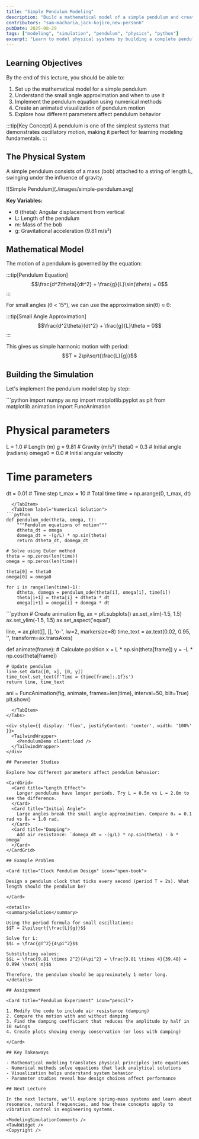 ```yaml
---
title: "Simple Pendulum Modeling"
description: "Build a mathematical model of a simple pendulum and create an interactive simulation to understand oscillatory motion"
contributors: "sam-macharia,jack-kojiro,new-person6"
pubDate: 2025-08-29
tags: ["modeling", "simulation", "pendulum", "physics", "python"]
excerpt: "Learn to model physical systems by building a complete pendulum simulation from mathematical equations to interactive visualization."
---
```



<UniversalContentContributors 
  contributors={frontmatter.contributors}
/>


## Learning Objectives

By the end of this lecture, you should be able to:

1. Set up the mathematical model for a simple pendulum
2. Understand the small angle approximation and when to use it
3. Implement the pendulum equation using numerical methods
4. Create an animated visualization of pendulum motion
5. Explore how different parameters affect pendulum behavior

:::tip[Key Concept]
A pendulum is one of the simplest systems that demonstrates oscillatory motion, making it perfect for learning modeling fundamentals.
:::

## The Physical System

A simple pendulum consists of a mass (bob) attached to a string of length L, swinging under the influence of gravity.

<div style={{ display: 'flex', justifyContent: 'center', width: '100%' }}>
![Simple Pendulum](./images/simple-pendulum.svg)
</div>

**Key Variables:**
- θ (theta): Angular displacement from vertical
- L: Length of the pendulum
- m: Mass of the bob
- g: Gravitational acceleration (9.81 m/s²)

## Mathematical Model

The motion of a pendulum is governed by the equation:

:::tip[Pendulum Equation]
$$\frac{d^2\theta}{dt^2} + \frac{g}{L}\sin(\theta) = 0$$
:::

For small angles (θ < 15°), we can use the approximation sin(θ) ≈ θ:

:::tip[Small Angle Approximation]
$$\frac{d^2\theta}{dt^2} + \frac{g}{L}\theta = 0$$
:::

This gives us simple harmonic motion with period:
$$T = 2\pi\sqrt{\frac{L}{g}}$$

## Building the Simulation

Let's implement the pendulum model step by step:

<Tabs>
  <TabItem label="Setup & Imports">
```python
import numpy as np
import matplotlib.pyplot as plt
from matplotlib.animation import FuncAnimation

# Physical parameters
L = 1.0      # Length (m)
g = 9.81     # Gravity (m/s²)
theta0 = 0.3 # Initial angle (radians)
omega0 = 0.0 # Initial angular velocity

# Time parameters
dt = 0.01    # Time step
t_max = 10   # Total time
time = np.arange(0, t_max, dt)
```
  </TabItem>
  <TabItem label="Numerical Solution">
```python
def pendulum_ode(theta, omega, t):
    """Pendulum equations of motion"""
    dtheta_dt = omega
    domega_dt = -(g/L) * np.sin(theta)
    return dtheta_dt, domega_dt

# Solve using Euler method
theta = np.zeros(len(time))
omega = np.zeros(len(time))

theta[0] = theta0
omega[0] = omega0

for i in range(len(time)-1):
    dtheta, domega = pendulum_ode(theta[i], omega[i], time[i])
    theta[i+1] = theta[i] + dtheta * dt
    omega[i+1] = omega[i] + domega * dt
```
  </TabItem>
  <TabItem label="Animation">
```python
# Create animation
fig, ax = plt.subplots()
ax.set_xlim(-1.5, 1.5)
ax.set_ylim(-1.5, 1.5)
ax.set_aspect('equal')

line, = ax.plot([], [], 'o-', lw=2, markersize=8)
time_text = ax.text(0.02, 0.95, '', transform=ax.transAxes)

def animate(frame):
    # Calculate position
    x = L * np.sin(theta[frame])
    y = -L * np.cos(theta[frame])
    
    # Update pendulum
    line.set_data([0, x], [0, y])
    time_text.set_text(f'Time = {time[frame]:.1f}s')
    return line, time_text

ani = FuncAnimation(fig, animate, frames=len(time), 
                   interval=50, blit=True)
plt.show()
```
  </TabItem>
</Tabs>

<div style={{ display: 'flex', justifyContent: 'center', width: '100%' }}>
  <TailwindWrapper>
    <PendulumDemo client:load />
  </TailwindWrapper>
</div>

## Parameter Studies

Explore how different parameters affect pendulum behavior:

<CardGrid>
  <Card title="Length Effect">
    Longer pendulums have longer periods. Try L = 0.5m vs L = 2.0m to see the difference.
  </Card>
  <Card title="Initial Angle">
    Large angles break the small angle approximation. Compare θ₀ = 0.1 rad vs θ₀ = 1.0 rad.
  </Card>
  <Card title="Damping">
    Add air resistance: `domega_dt = -(g/L) * np.sin(theta) - b * omega`
  </Card>
</CardGrid>

## Example Problem

<Card title="Clock Pendulum Design" icon="open-book">

Design a pendulum clock that ticks every second (period T = 2s). What length should the pendulum be?

</Card>

<details>
<summary>Solution</summary>

Using the period formula for small oscillations:
$$T = 2\pi\sqrt{\frac{L}{g}}$$

Solve for L:
$$L = \frac{gT^2}{4\pi^2}$$

Substituting values:
$$L = \frac{9.81 \times 2^2}{4\pi^2} = \frac{9.81 \times 4}{39.48} = 0.994 \text{ m}$$

Therefore, the pendulum should be approximately 1 meter long.
</details>

## Assignment

<Card title="Pendulum Experiment" icon="pencil">

1. Modify the code to include air resistance (damping)
2. Compare the motion with and without damping
3. Find the damping coefficient that reduces the amplitude by half in 10 swings
4. Create plots showing energy conservation (or loss with damping)

</Card>

## Key Takeaways

- Mathematical modeling translates physical principles into equations
- Numerical methods solve equations that lack analytical solutions
- Visualization helps understand system behavior
- Parameter studies reveal how design choices affect performance

## Next Lecture

In the next lecture, we'll explore spring-mass systems and learn about resonance, natural frequencies, and how these concepts apply to vibration control in engineering systems.

<ModelingSimulationComments />
<TawkWidget />
<Copyright />